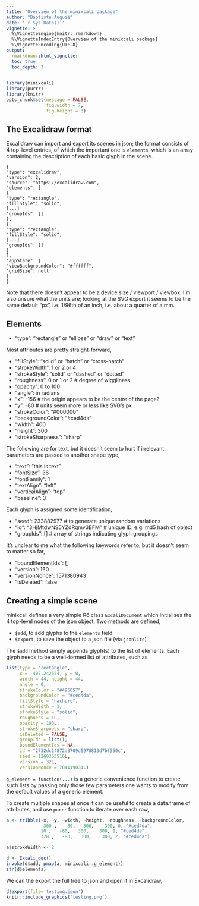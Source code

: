 ```yaml
---
title: "Overview of the minixcali package"
author: "Baptiste Auguié"
date: '`r Sys.Date()`'
vignette: >
  %\VignetteEngine{knitr::rmarkdown}
  %\VignetteIndexEntry{Overview of the minixcali package}
  %\VignetteEncoding{UTF-8}
output:
  rmarkdown::html_vignette:
  toc: true
  toc_depth: 3
---
```


```r
library(minixcali)
library(purrr)
library(knitr)
opts_chunk$set(message = FALSE,
               fig.width = 7,
               fig.height = 3)
```

## The Excalidraw format

Excalidraw can import and export its scenes in json; the format consists of 4 top-level entries, of which the important one is `elements`, which is an array containing the description of each basic glyph in the scene.

```
{
"type": "excalidraw",
"version": 2,
"source": "https://excalidraw.com",
"elements": [
{
"type": "rectangle",
"fillStyle": "solid",
[...]
"groupIds": []
},
{
"type": "rectangle",
"fillStyle": "solid",
[...]
"groupIds": []
}
],
"appState": {
"viewBackgroundColor": "#ffffff",
"gridSize": null
}
}
```

Note that there doesn't appear to be a device size / viewport / viewbox. I'm also unsure what the units are; looking at the SVG export it seems to be the same default "px", i.e. 1/96th of an inch, i.e. about a quarter of a mm.

## Elements

- "type": "rectangle" or "ellipse" or "draw" or "text"

Most attributes are pretty straight-forward,

- "fillStyle": "solid" or "hatch" or "cross-hatch"
- "strokeWidth": 1 or 2 or 4
- "strokeStyle": "solid" or "dashed" or "dotted"
- "roughness": 0 or 1 or 2 # degree of wiggliness
- "opacity": 0 to 100
- "angle": in radians
- "x": -156 # the origin appears to be the centre of the page?
- "y": -80  # units seem more or less like SVG's px
- "strokeColor": "#000000"
- "backgroundColor": "#ced4da"
- "width": 400 
- "height": 300
- "strokeSharpness": "sharp"

The following are for text, but it doesn't seem to hurt if irrelevant parameters are passed to another shape type,

- "text": "this is text"
- "fontSize": 36
- "fontFamily": 1
- "textAlign": "left"
- "verticalAlign": "top"
- "baseline": 3

Each glyph is assigned some identification,

- "seed": 233882977 # to generate unique random variations
- "id": "3HjMtdwNS5YZdRqmv3BFM" # unique ID, e.g. md5 hash of object
- "groupIds": [] # array of strings indicating glyph groupings

It's unclear to me what the following keywords refer to, but it doesn't seem to matter so far,

- "boundElementIds": []
- "version": 160
- "versionNonce": 1571380943
- "isDeleted": false

## Creating a simple scene

minixcali defines a very simple R6 class `ExcaliDocument` which initialises the 4 top-level nodes of the json object. Two methods are defined,

- `$add`, to add glyphs to the `elements` field
- `$export`, to save the object to a json file (via `jsonlite`)

The `$add` method simply appends glyph(s) to the list of elements. Each glyph needs to be a well-formed list of attributes, such as 

```r
list(type = "rectangle", 
     x = -407.242554, y = 0, 
     width = 44, height = 44, 
     angle = 0, 
     strokeColor = "#495057", 
     backgroundColor = "#ced4da", 
     fillStyle = "hachure", 
     strokeWidth = 1, 
     strokeStyle = "solid", 
     roughness = 1L, 
     opacity = 100L, 
     strokeSharpness = "sharp", 
     isDeleted = FALSE, 
     groupIds = list(), 
     boundElementIds = NA, 
     id = "2732dc14872d3709d5978813d7bf550c", 
     seed = 1260353516L, 
     version = 32L, 
     versionNonce = 784119031L)
```

`g_element = function(...)` is a generic convenience function to create such lists by passing only those few parameters one wants to modify from the default values of a generic element.

To create multiple shapes at once it can be useful to create a data.frame of attributes, and use `purrr` function to iterate over each row,

```r
a <- tribble(~x, ~y, ~width, ~height, ~roughness, ~backgroundColor,
             -300 ,   -80,   300,    300, 0, "#ced4da",
             10 ,   -80,   300,    300, 1, "#ced4da",
             320 ,   -80,   300,    300, 2, "#ced4da")

a$strokeWidth <- 2

d <- Excali_doc()
invoke(d$add, pmap(a, minixcali::g_element))
str(d$elements)
```

We can the export the full tree to json and open it in Excalidraw,

```r
d$export(file='testing.json')
knitr::include_graphics('testing.png')
```

